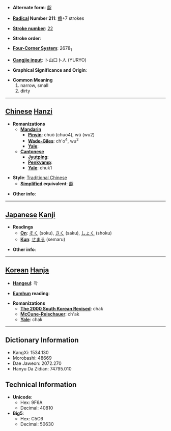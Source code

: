 * '''Alternate form''': [[龊]]

* '''[[Wiktionary:Chinese radical index| Radical]] Number 211''': [[Wiktionary:Chinese radical index 齒|齒]]+7 strokes

* '''[[Wiktionary:Chinese total strokes index|Stroke number]]''': [[Wiktionary:Chinese total strokes index 22|22]]

* '''Stroke order''': 

* '''[[Wiktionary:Chinese four corner index|Four-Corner System]]''': 2678<sub>1</sub>

* '''[[Wiktionary:Chinese Cangjie index|Cangjie input]]''': 卜山口卜人 (YURYO)

* '''Graphical Significance and Origin''': 

* '''Common Meaning'''
*#narrow, small
*# dirty


----

== [[Chinese]] [[Hanzi]] ==

* '''Romanizations'''
** '''[[Mandarin]]'''
*** '''[[Pinyin]]''': chuò (chuo4), wú (wu2)
*** '''[[Wade-Giles]]''': ch'o<sup>4</sup>, wu<sup>2</sup>
*** '''[[Yale]]''': 
** '''[[Cantonese]]'''
*** '''[[Jyutping]]''':
*** '''[[Penkyamp]]''': 
*** '''[[Yale]]''': chuk1

* '''Style''': [[Traditional Chinese]] 
** '''[[Simplified Chinese|Simplified]] equivalent''': [[龊]]

* '''Other info''': 

----

== [[Japanese]] [[Kanji]] ==

* '''Readings'''
** '''[[On]]''': [[そく]] (soku), [[さく]] (saku), [[しょく]] (shoku)
** '''[[Kun]]''': [[せまる]] (semaru)

* '''Other info''':  

----

== [[Korean]] [[Hanja]] ==

* '''[[Hangeul]]''': 착

* '''[[Eumhun]] reading''': 

* '''Romanizations'''
** '''[[The 2000 South Korean Revised Romanization|The 2000 South Korean Revised]]''': chak
** '''[[McCune-Reischauer]]''': ch'ak
** '''[[Yale]]''': chak

----

== Dictionary Information ==

* KangXi: 1534.130
* Morobashi: 48669
* Dae Jaweon: 2072.270
* Hanyu Da Zidian: 74795.010

== Technical Information ==

* '''Unicode''':
** Hex: 9F6A
** Decimal: 40810
* '''Big5''':
** Hex: C5C6
** Decimal: 50630